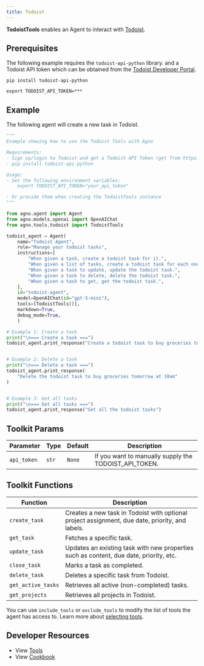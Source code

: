 ```yaml
---
title: Todoist
---
```


**TodoistTools** enables an Agent to interact with [Todoist](https://www.todoist.com/).

## Prerequisites

The following example requires the `todoist-api-python` library. and a Todoist API token which can be obtained from the [Todoist Developer Portal](https://app.todoist.com/app/settings/integrations/developer).

```shell
pip install todoist-api-python
```

```shell
export TODOIST_API_TOKEN=***
```

## Example

The following agent will create a new task in Todoist.

```python cookbook/tools/todoist.py
"""
Example showing how to use the Todoist Tools with Agno

Requirements:
- Sign up/login to Todoist and get a Todoist API Token (get from https://app.todoist.com/app/settings/integrations/developer)
- pip install todoist-api-python

Usage:
- Set the following environment variables:
    export TODOIST_API_TOKEN="your_api_token"

- Or provide them when creating the TodoistTools instance
"""

from agno.agent import Agent
from agno.models.openai import OpenAIChat
from agno.tools.todoist import TodoistTools

todoist_agent = Agent(
    name="Todoist Agent",
    role="Manage your todoist tasks",
    instructions=[
        "When given a task, create a todoist task for it.",
        "When given a list of tasks, create a todoist task for each one.",
        "When given a task to update, update the todoist task.",
        "When given a task to delete, delete the todoist task.",
        "When given a task to get, get the todoist task.",
    ],
    id="todoist-agent",
    model=OpenAIChat(id="gpt-5-mini"),
    tools=[TodoistTools()],
    markdown=True,
    debug_mode=True,
    )

# Example 1: Create a task
print("\n=== Create a task ===")
todoist_agent.print_response("Create a todoist task to buy groceries tomorrow at 10am")


# Example 2: Delete a task
print("\n=== Delete a task ===")
todoist_agent.print_response(
    "Delete the todoist task to buy groceries tomorrow at 10am"
)


# Example 3: Get all tasks
print("\n=== Get all tasks ===")
todoist_agent.print_response("Get all the todoist tasks")
```

## Toolkit Params

| Parameter   | Type  | Default | Description                                           |
| ----------- | ----- | ------- | ----------------------------------------------------- |
| `api_token` | `str` | `None`  | If you want to manually supply the TODOIST_API_TOKEN. |

## Toolkit Functions

| Function           | Description                                                                                     |
| ------------------ | ----------------------------------------------------------------------------------------------- |
| `create_task`      | Creates a new task in Todoist with optional project assignment, due date, priority, and labels. |
| `get_task`         | Fetches a specific task.                                                                        |
| `update_task`      | Updates an existing task with new properties such as content, due date, priority, etc.          |
| `close_task`       | Marks a task as completed.                                                                      |
| `delete_task`      | Deletes a specific task from Todoist.                                                           |
| `get_active_tasks` | Retrieves all active (non-completed) tasks.                                                     |
| `get_projects`     | Retrieves all projects in Todoist.                                                              |

You can use `include_tools` or `exclude_tools` to modify the list of tools the agent has access to. Learn more about [selecting tools](/concepts/tools/selecting-tools).

## Developer Resources

- View [Tools](https://github.com/agno-agi/agno/blob/main/libs/agno/agno/tools/todoist.py)
- View [Cookbook](https://github.com/agno-agi/agno/tree/v2.0/cookbook/tools/todoist_tool.py)

